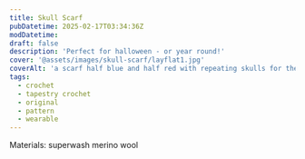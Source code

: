 ```yaml
---
title: Skull Scarf
pubDatetime: 2025-02-17T03:34:36Z
modDatetime:
draft: false
description: 'Perfect for halloween - or year round!'
cover: '@assets/images/skull-scarf/layflat1.jpg'
coverAlt: 'a scarf half blue and half red with repeating skulls for the whole length of the scarf laid on a table. The skulls change direction at the midpoint of the scarf so that they are facing up while wearing'
tags:
  - crochet
  - tapestry crochet
  - original
  - pattern
  - wearable
---
```



<PatternLink
  ribblrLink='https://ribblr.com/pattern/skull-scarf-Crochet?referrer=443329'
  etsyLink='https://www.etsy.com/listing/1812980357/skull-scarf-crochet-pattern-only'
/>

<ImageWrap
  src={layflat1}
  alt='a scarf half blue and half red with repeating skulls for the whole length of the scarf laid on a table. The skulls change direction at the midpoint of the scarf so that they are facing up while wearing'
/>

<ImageWrap
  src={layflat2}
  alt='a scarf half blue and half red with repeating skulls for the whole length of the scarf laid on a table in a different arrangement'
/>

<ImageWrap
  src={skelly1}
  alt='A plastic skeleton wearing the skull scarf wrapped around the neck once'
/>

<ImageWrap
  src={skelly2}
  alt='A plastic skeleton wearing the skull scarf wrapped around the neck twice'
/>

Materials: superwash merino wool
